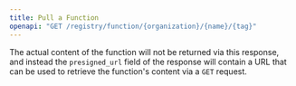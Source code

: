 ```yaml
---
title: Pull a Function
openapi: "GET /registry/function/{organization}/{name}/{tag}"
---
```

The actual content of the function will not be returned via this response, and instead the `presigned_url` field
of the response will contain a URL that can be used to retrieve the function's content via a `GET` request.